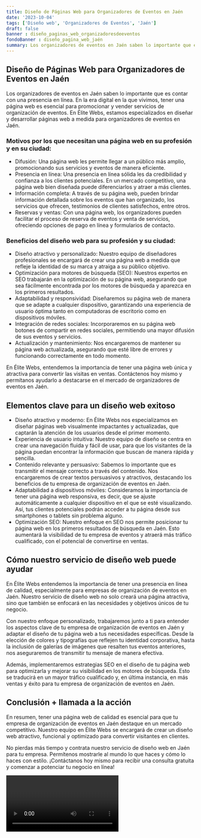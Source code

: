 ```yaml
---
title: Diseño de Páginas Web para Organizadores de Eventos en Jaén
date: '2023-10-04'
tags: ['Diseño web', 'Organizadores de Eventos', 'Jaén']
draft: false
banner : diseño_paginas_web_organizadoresdeeventos
fondoBanner : diseño_pagina_web_jaén
summary: Los organizadores de eventos en Jaén saben lo importante que es contar con una presencia en línea. En la era digital en la que vivimos, tener una página web es esencial para promocionar y vender servicios de organización de eventos. En Élite Webs, estamos especializados en diseñar y desarrollar páginas web a medida para organizadores de eventos en Jaén. 
---
```


## Diseño de Páginas Web para Organizadores de Eventos en Jaén

Los organizadores de eventos en Jaén saben lo importante que es contar con una presencia en línea. En la era digital en la que vivimos, tener una página web es esencial para promocionar y vender servicios de organización de eventos. En Élite Webs, estamos especializados en diseñar y desarrollar páginas web a medida para organizadores de eventos en Jaén. 

### Motivos por los que necesitan una página web en su profesión y en su ciudad:

- Difusión: Una página web les permite llegar a un público más amplio, promocionando sus servicios y eventos de manera eficiente.
- Presencia en línea: Una presencia en línea sólida les da credibilidad y confianza a los clientes potenciales. En un mercado competitivo, una página web bien diseñada puede diferenciarlos y atraer a más clientes.
- Información completa: A través de su página web, pueden brindar información detallada sobre los eventos que han organizado, los servicios que ofrecen, testimonios de clientes satisfechos, entre otros.
- Reservas y ventas: Con una página web, los organizadores pueden facilitar el proceso de reserva de eventos y venta de servicios, ofreciendo opciones de pago en línea y formularios de contacto.

### Beneficios del diseño web para su profesión y su ciudad:

- Diseño atractivo y personalizado: Nuestro equipo de diseñadores profesionales se encargará de crear una página web a medida que refleje la identidad de su marca y atraiga a su público objetivo.
- Optimización para motores de búsqueda (SEO): Nuestros expertos en SEO trabajarán en la optimización de su página web, asegurando que sea fácilmente encontrada por los motores de búsqueda y aparezca en los primeros resultados.
- Adaptabilidad y responsividad: Diseñaremos su página web de manera que se adapte a cualquier dispositivo, garantizando una experiencia de usuario óptima tanto en computadoras de escritorio como en dispositivos móviles.
- Integración de redes sociales: Incorporaremos en su página web botones de compartir en redes sociales, permitiendo una mayor difusión de sus eventos y servicios.
- Actualización y mantenimiento: Nos encargaremos de mantener su página web actualizada, asegurando que esté libre de errores y funcionando correctamente en todo momento.

En Élite Webs, entendemos la importancia de tener una página web única y atractiva para convertir las visitas en ventas. Contáctenos hoy mismo y permítanos ayudarlo a destacarse en el mercado de organizadores de eventos en Jaén.

<GifSeo />

<Cta />

## Elementos clave para un diseño web exitoso

- Diseño atractivo y moderno: En Élite Webs nos especializamos en diseñar páginas web visualmente impactantes y actualizadas, que captarán la atención de los usuarios desde el primer momento.
- Experiencia de usuario intuitiva: Nuestro equipo de diseño se centra en crear una navegación fluida y fácil de usar, para que los visitantes de la página puedan encontrar la información que buscan de manera rápida y sencilla.
- Contenido relevante y persuasivo: Sabemos lo importante que es transmitir el mensaje correcto a través del contenido. Nos encargaremos de crear textos persuasivos y atractivos, destacando los beneficios de tu empresa de organización de eventos en Jaén.
- Adaptabilidad a dispositivos móviles: Consideramos la importancia de tener una página web responsiva, es decir, que se ajuste automáticamente a cualquier dispositivo en el que se esté visualizando. Así, tus clientes potenciales podrán acceder a tu página desde sus smartphones o tablets sin problema alguno.
- Optimización SEO: Nuestro enfoque en SEO nos permite posicionar tu página web en los primeros resultados de búsqueda en Jaén. Esto aumentará la visibilidad de tu empresa de eventos y atraerá más tráfico cualificado, con el potencial de convertirse en ventas.

## Cómo nuestro servicio de diseño web puede ayudar

En Élite Webs entendemos la importancia de tener una presencia en línea de calidad, especialmente para empresas de organización de eventos en Jaén. Nuestro servicio de diseño web no solo creará una página atractiva, sino que también se enfocará en las necesidades y objetivos únicos de tu negocio.

Con nuestro enfoque personalizado, trabajaremos junto a ti para entender los aspectos clave de tu empresa de organización de eventos en Jaén y adaptar el diseño de tu página web a tus necesidades específicas. Desde la elección de colores y tipografías que reflejen tu identidad corporativa, hasta la inclusión de galerías de imágenes que resalten tus eventos anteriores, nos aseguraremos de transmitir tu mensaje de manera efectiva.

Además, implementaremos estrategias SEO en el diseño de tu página web para optimizarla y mejorar su visibilidad en los motores de búsqueda. Esto se traducirá en un mayor tráfico cualificado y, en última instancia, en más ventas y éxito para tu empresa de organización de eventos en Jaén.

## Conclusión + llamada a la acción

En resumen, tener una página web de calidad es esencial para que tu empresa de organización de eventos en Jaén destaque en un mercado competitivo. Nuestro equipo en Élite Webs se encargará de crear un diseño web atractivo, funcional y optimizado para convertir visitantes en clientes.

No pierdas más tiempo y contrata nuestro servicio de diseño web en Jaén para tu empresa. Permítenos mostrarle al mundo lo que haces y cómo lo haces con estilo. ¡Contáctanos hoy mismo para recibir una consulta gratuita y comenzar a potenciar tu negocio en línea!

<Video />

<CtaBot job='Organizadores de Eventos' city='Jaén'/>

<Gmaps query='Jaén+españa+maps' />